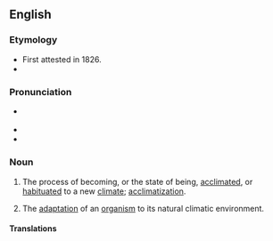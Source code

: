 ==English==

===Etymology===
* First attested in 1826.
* {{suffix|en|acclimate|ion}}

===Pronunciation===
* {{a|US}} {{IPA|en|/æk.lə.ˈmeɪ.ʃən/}}
* {{rhymes|en|eɪʃən|s=4}}
* {{homophones|en|acclamation}}

===Noun===
{{en-noun|~}}

# The process of becoming, or the state of being, [[acclimated]], or [[habituated]] to a new [[climate]]; [[acclimatization]].
# {{lb|en|biology}} The [[adaptation]] of an [[organism]] to its natural climatic environment.

====Translations====
{{trans-see|acclimatization}}